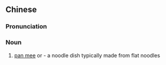 {{also|板面}}
==Chinese==
{{zh-forms|s=板面|t2=板麪}}
{{wikipedia|lang=zh}}

===Pronunciation===
{{zh-pron
|m=bǎnmiàn
|c=baan2 min6
|mn=pán-mī
|cat=n
}}

===Noun===
{{zh-noun}}

# [[pan mee]] or {{w|banmian}} - a noodle dish typically made from flat noodles